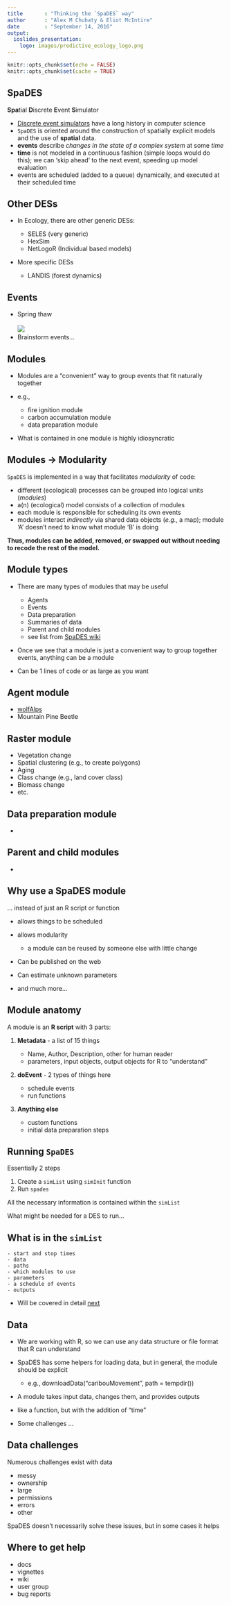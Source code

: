 ```yaml
---
title       : "Thinking the `SpaDES` way"
author      : "Alex M Chubaty & Eliot McIntire"
date        : "September 14, 2016"
output:
  ioslides_presentation:
    logo: images/predictive_ecology_logo.png
---
```


```r
knitr::opts_chunk$set(echo = FALSE)
knitr::opts_chunk$set(cache = TRUE)
```

## SpaDES

**Spa**tial **D**iscrete **E**vent **S**imulator

- [Discrete event simulators](https://en.wikipedia.org/wiki/Discrete_event_simulation) have a long history in computer science
- `SpaDES` is oriented around the construction of spatially explicit models and the use of **spatial** data.
- **events** describe *changes in the state of a complex system* at some *time*
- **time** is not modeled in a continuous fashion (simple loops would do this); we can 'skip ahead' to the next event, speeding up model evaluation
- events are scheduled (added to a queue) dynamically, and executed at their scheduled time

## Other DESs

- In Ecology, there are other generic DESs:

    - SELES (very generic)
    - HexSim
    - NetLogoR (Individual based models)
    
- More specific DESs

    - LANDIS (forest dynamics)
    
    

## Events

- Spring thaw  
<br>
![](http://www.premier-roofing.com/wp-content/uploads/2014/03/stock-footage-spring-thaw-time-lapse.jpg)
- Brainstorm events...


## Modules

- Modules are a "convenient" way to group events that fit naturally together
- e.g., 

    - fire ignition module
    - carbon accumulation module
    - data preparation module
    
- What is contained in one module is highly idiosyncratic 


## Modules → Modularity

`SpaDES` is implemented in a way that facilitates *modularity* of code:
  
- different (ecological) processes can be grouped into logical units (*modules*)
- a(n) (ecological) model consists of a collection of modules
- each module is responsible for scheduling its own events
- modules interact *indirectly* via shared data objects (*e.g.*, a map);
module 'A' doesn't need to know what module 'B' is doing

**Thus, modules can be added, removed, or swapped out without needing to recode the rest of the model.**


## Module types

- There are many types of modules that may be useful

    - Agents
    - Events
    - Data preparation
    - Summaries of data
    - Parent and child modules
    - see list from [SpaDES wiki](https://github.com/PredictiveEcology/SpaDES/wiki/Getting-Started-Guide#types-of-modules)
    
- Once we see that a module is just a convenient way to group together events, anything can be a module
- Can be 1 lines of code or as large as you want

## Agent module

- [wolfAlps](https://github.com/PredictiveEcology/SpaDES-modules/blob/master/modules/wolfAlps/wolfAlps.R)
- Mountain Pine Beetle

## Raster module

- Vegetation change
- Spatial clustering (e.g., to create polygons)
- Aging
- Class change (e.g., land cover class)
- Biomass change
- etc.



## Data preparation module

- 

## Parent and child modules

- 

## Why use a SpaDES module

... instead of just an R script or function

- allows things to be scheduled
- allows modularity

    - a module can be reused by someone else with little change
- Can be published on the web
- Can estimate unknown parameters
- and much more...

## Module anatomy

A module is an **R script** with 3 parts:

1. **Metadata** - a list of 15 things

    - Name, Author, Description, other for human reader
    - parameters, input objects, output objects for R to "understand"
    
2. **doEvent** - 2 types of things here

    - schedule events
    - run functions
    
3. **Anything else**

    - custom functions
    - initial data preparation steps
    

## Running `SpaDES`

Essentially 2 steps

1. Create a `simList` using `simInit` function
2. Run `spades`

All the necessary information is contained within the `simList`

What might be needed for a DES to run... 

## What is in the `simList`

    - start and stop times
    - data
    - paths
    - which modules to use
    - parameters
    - a schedule of events
    - outputs

- Will be covered in detail [next](http://Rpubs.com/PredictiveEcology/SpaDES-Intro-03-getting-technical)

## Data

- We are working with R, so we can use any data structure or file format that R can understand
- SpaDES has some helpers for loading data, but in general, the module should be explicit

    - e.g., downloadData("caribouMovement", path = tempdir())
    
- A module takes input data, changes them, and provides outputs
- like a function, but with the addition of "time"

- Some challenges ...

## Data challenges

Numerous challenges exist with data

- messy
- ownership
- large
- permissions
- errors
- other

SpaDES doesn't necessarily solve these issues, but in some cases it helps

## Where to get help

- docs
- vignettes
- wiki
- user group
- bug reports
